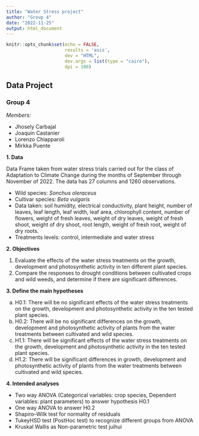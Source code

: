 ```yaml
---
title: "Water Stress project"
author: "Group 4"
date: "2022-11-25"
output: html_document
---
```


```r
knitr::opts_chunk$set(echo = FALSE,
                      results = 'asis',
                      dev = "HTML",
                      dev.args = list(type = "cairo"),
                      dpi = 100)
```

## Data Project

### Group 4

*Members:* 

- Jhosely Carbajal
- Joaquin Castanier
- Lorenzo Chiapparoli
- Mirkka Puente


**1. Data**

Data Frame taken from water stress trials carried out for the class of Adaptation to Climate Change during the months of September through November of 2022. The data has 27 columns and 1260 observations.

- Wild species: *Sonchus oleraceus*
- Cultivar species: *Beta vulgaris*
- Data taken: soil humidity, electrical conductivity, plant height, number of leaves,	leaf length, leaf width, leaf area, chlorophyll content, number of flowers, weight of fresh leaves, weight of dry leaves, weight of fresh shoot,	weight of dry shoot, root length, weight of fresh root, weight of dry roots. 
- Treatments levels: control, intermediate and water stress 


**2. Objectives**

1. Evaluate the effects of the water stress treatments on the growth, development and photosynthetic activity in ten different plant species.
2. Compare the responses to drought conditions between cultivated crops and wild weeds, and determine if there are significant differences.

**3. Define the main hypotheses**

a. H0.1: There will be no significant effects of the water stress treatments on the growth, development and photosynthetic activity in the ten tested plant species. 
b. H0.2: There will be no significant differences on the growth, development and photosynthetic activity of plants from the water treatments between cultivated and wild species. 
c. H1.1: There will be significant effects of the water stress treatments on the growth, development and photosynthetic activity in the ten tested plant species. 
d. H1.2: There will be significant differences in growth, development and photosynthetic activity of plants from the water treatments between cultivated and wild species.

**4. Intended analyses**

- Two way ANOVA (Categorical variables: crop species, Dependent variables: plant parameters) to answer hypothesis H0.1
- One way ANOVA to answer H0.2
- Shapiro–Wilk test for normality of residuals 
- TukeyHSD test (PostHoc test) to recognize different groups from ANOVA
- Kruskal Wallis as Non-parametric test 
juihui

